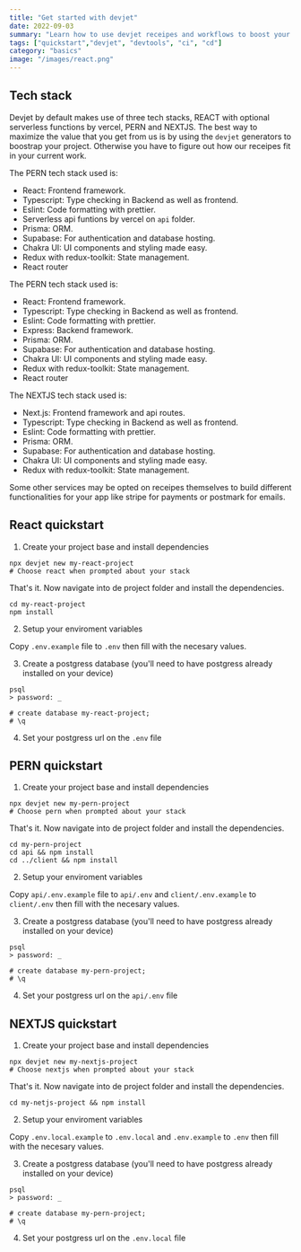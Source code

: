 ```yaml
---
title: "Get started with devjet"
date: 2022-09-03
summary: "Learn how to use devjet receipes and workflows to boost your productivity and create projects in no time."
tags: ["quickstart","devjet", "devtools", "ci", "cd"]
category: "basics"
image: "/images/react.png"
---
```




## Tech stack

Devjet by default makes use of three tech stacks, REACT with optional serverless functions by vercel, PERN and NEXTJS. The best way to maximize the value that you get from us is by using the `devjet` generators to boostrap your project. Otherwise you have to figure out how our receipes fit in your current work.

The PERN tech stack used is:

- React: Frontend framework.
- Typescript: Type checking in Backend as well as frontend.
- Eslint: Code formatting with prettier.
- Serverless api funtions by vercel on `api` folder.
- Prisma: ORM.
- Supabase: For authentication and database hosting.
- Chakra UI: UI components and styling made easy.
- Redux with redux-toolkit: State management.
- React router

The PERN tech stack used is:

- React: Frontend framework.
- Typescript: Type checking in Backend as well as frontend.
- Eslint: Code formatting with prettier.
- Express: Backend framework.
- Prisma: ORM.
- Supabase: For authentication and database hosting.
- Chakra UI: UI components and styling made easy.
- Redux with redux-toolkit: State management.
- React router

The NEXTJS tech stack used is:

- Next.js: Frontend framework and api routes.
- Typescript: Type checking in Backend as well as frontend.
- Eslint: Code formatting with prettier.
- Prisma: ORM.
- Supabase: For authentication and database hosting.
- Chakra UI: UI components and styling made easy.
- Redux with redux-toolkit: State management.

Some other services may be opted on receipes themselves to build different functionalities for your app like stripe for payments or postmark for emails.

## React quickstart

1. Create your project base and install dependencies

```
npx devjet new my-react-project
# Choose react when prompted about your stack
```

That's it. Now navigate into de project folder and install the dependencies. 

```
cd my-react-project
npm install
```

2. Setup your enviroment variables

Copy `.env.example` file to `.env` then fill with the necesary values.

3. Create a postgress database (you'll need to have postgress already installed on your device)

```
psql
> password: _ 

# create database my-react-project;
# \q
```

4. Set your postgress url on the `.env` file

## PERN quickstart

1. Create your project base and install dependencies

```
npx devjet new my-pern-project
# Choose pern when prompted about your stack
```

That's it. Now navigate into de project folder and install the dependencies. 

```
cd my-pern-project
cd api && npm install
cd ../client && npm install
```

2. Setup your enviroment variables

Copy `api/.env.example` file to `api/.env` and `client/.env.example` to `client/.env` then fill with the necesary values.

3. Create a postgress database (you'll need to have postgress already installed on your device)

```
psql
> password: _ 

# create database my-pern-project;
# \q
```

4. Set your postgress url on the `api/.env` file


## NEXTJS quickstart

1. Create your project base and install dependencies

```
npx devjet new my-nextjs-project
# Choose nextjs when prompted about your stack
```

That's it. Now navigate into de project folder and install the dependencies. 

```
cd my-netjs-project && npm install
```

2. Setup your enviroment variables

Copy `.env.local.example` to `.env.local` and `.env.example` to `.env` then fill with the necesary values.

3. Create a postgress database (you'll need to have postgress already installed on your device)

```
psql
> password: _ 

# create database my-pern-project;
# \q
```

4. Set your postgress url on the `.env.local` file
